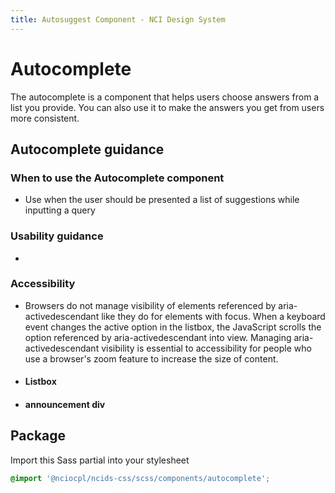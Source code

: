 ```yaml
---
title: Autosuggest Component - NCI Design System
---
```



# Autocomplete

The autocomplete is a component that helps users choose answers from a list you provide.
You can also use it to make the answers you get from users more consistent.

## Autocomplete guidance

### When to use the Autocomplete component

- Use when the user should be presented a list of suggestions while inputting a query

### Usability guidance

-

### Accessibility

- Browsers do not manage visibility of elements referenced by aria-activedescendant like they do for elements with focus. When a keyboard event changes the active option in the listbox, the JavaScript scrolls the option referenced by aria-activedescendant into view. Managing aria-activedescendant visibility is essential to accessibility for people who use a browser's zoom feature to increase the size of content.

- #### Listbox
- #### announcement div

## Package

Import this Sass partial into your stylesheet

```scss
@import '@nciocpl/ncids-css/scss/components/autocomplete';
```
